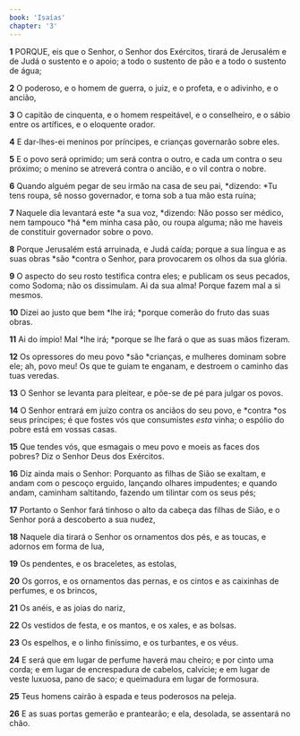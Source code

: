```yaml
---
book: 'Isaías'
chapter: '3'
---
```


**1** PORQUE, eis que o Senhor, o Senhor dos Exércitos, tirará de Jerusalém e de Judá o sustento e o apoio; a todo o sustento de pão e a todo o sustento de água;

**2** O poderoso, e o homem de guerra, o juiz, e o profeta, e o adivinho, e o ancião,

**3** O capitão de cinquenta, e o homem respeitável, e o conselheiro, e o sábio entre os artífices, e o eloquente orador.

**4** E dar-lhes-ei meninos por príncipes, e crianças governarão sobre eles.

**5** E o povo será oprimido; um será contra o outro, e cada um contra o seu próximo; o menino se atreverá contra o ancião, e o vil contra o nobre.

**6** Quando alguém pegar de seu irmão na casa de seu pai, *dizendo: *Tu tens roupa, sê nosso governador, e toma sob a tua mão esta ruína;

**7** Naquele dia levantará este *a sua voz, *dizendo: Não posso ser médico, nem tampouco *há *em minha casa pão, ou roupa alguma; não me haveis de constituir governador sobre o povo.

**8** Porque Jerusalém está arruinada, e Judá caída; porque a sua língua e as suas obras *são *contra o Senhor, para provocarem os olhos da sua glória.

**9** O aspecto do seu rosto testifica contra eles; e publicam os seus pecados, como Sodoma; não os dissimulam. Ai da sua alma! Porque fazem mal a si mesmos.

**10** Dizei ao justo que bem *lhe irá; *porque comerão do fruto das suas obras.

**11** Ai do ímpio! Mal *lhe irá; *porque se lhe fará o que as suas mãos fizeram.

**12** Os opressores do meu povo *são *crianças, e mulheres dominam sobre ele; ah, povo meu! Os que te guiam te enganam, e destroem o caminho das tuas veredas.

**13** O Senhor se levanta para pleitear, e põe-se de pé para julgar os povos.

**14** O Senhor entrará em juízo contra os anciãos do seu povo, e *contra *os seus príncipes; é que fostes vós que consumistes _esta_ vinha; o espólio do pobre está em vossas casas.

**15** Que tendes vós, que esmagais o meu povo e moeis as faces dos pobres? Diz o Senhor Deus dos Exércitos.

**16** Diz ainda mais o Senhor: Porquanto as filhas de Sião se exaltam, e andam com o pescoço erguido, lançando olhares impudentes; e quando andam, caminham saltitando, fazendo um tilintar com os seus pés;

**17** Portanto o Senhor fará tinhoso o alto da cabeça das filhas de Sião, e o Senhor porá a descoberto a sua nudez,

**18** Naquele dia tirará o Senhor os ornamentos dos pés, e as toucas, e adornos em forma de lua,

**19** Os pendentes, e os braceletes, as estolas,

**20** Os gorros, e os ornamentos das pernas, e os cintos e as caixinhas de perfumes, e os brincos,

**21** Os anéis, e as joias do nariz,

**22** Os vestidos de festa, e os mantos, e os xales, e as bolsas.

**23** Os espelhos, e o linho finíssimo, e os turbantes, e os véus.

**24** E será que em lugar de perfume haverá mau cheiro; e por cinto uma corda; e em lugar de encrespadura de cabelos, calvície; e em lugar de veste luxuosa, pano de saco; e queimadura em lugar de formosura.

**25** Teus homens cairão à espada e teus poderosos na peleja.

**26** E as suas portas gemerão e prantearão; e ela, desolada, se assentará no chão.

